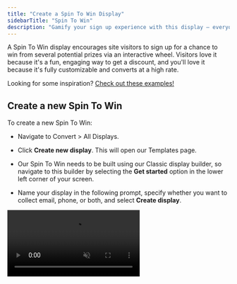```yaml
---
title: "Create a Spin To Win Display"
sidebarTitle: "Spin To Win"
description: "Gamify your sign up experience with this display — everyone wins!"
---
```


A Spin To Win display encourages site visitors to sign up for a chance to win from several potential prizes via an interactive wheel. Visitors love it because it's a fun, engaging way to get a discount, and you'll love it because it's fully customizable and converts at a high rate.

Looking for some inspiration? [Check out these examples!](https://www.privy.com/spin-to-win-examples)

## Create a new Spin To Win

To create a new Spin To Win:

* Navigate to Convert > All Displays.

* Click **Create new display**. This will open our Templates page.

* Our Spin To Win needs to be built using our Classic display builder, so navigate to this builder by selecting the **Get started** option in the lower left corner of your screen.

* Name your display in the following prompt, specify whether you want to collect email, phone, or both, and select **Create display**.

<video autoPlay muted loop playsInline className="new-spin-to-win" src="/images/displays/create-new-stw.mp4" />

* In the *Create* step of the Classic display builder, you can click to edit:

  * **Form Fields:** what information you want to collect at sign up.

  * **Compliance:** whether you want new sign ups to go through a Single Opt-In or Double Opt-In process.

  * **Validations:** set any rules to restrict who may sign up for your display.

<img height="200" src="/images/displays/legacy-form-fields.png" />

* Click to **Add a display**.

* On the following screen, select **Spin To Win** from the left side. Browse the templates and choose which one you'd like to start with. Press **Choose selected** in the upper right corner to open the designer.

## Customize your Spin To Win

Now that you've selected a template to start from, it's time to customize your display's appearance:

<video autoPlay muted loop playsInline className="edit-stw-design" src="/images/displays/edit-stw-design.mp4" />

### Add new elements

To add a new text box or image, click **+ Add new element** on the left.

### Edit existing elements

To edit existing elements, click directly on them in your display. You can edit their settings, duplicate, or delete the element on the left.

Under your *Elements* on the left, you can drag your elements to reorder them and edit your display's background, wheel, and desktop and mobile tabs.

## Edit your wheel

In the display editor, select **Wheel** under your *Elements* to customize your wheel's colors, text, and coupon settings.

Select **Configure slices** to edit each slice of your Spin To Win's wheel:

<img height="200" src="/images/displays/configure-slices.png" />

1. **Label:** this is the text that appears on the wheel itself. You can edit both winning and losing slices.

2. **Coupon:** the coupon that is revealed when a sign up lands on this slice.

3. **Win Ratio:** the likelihood of landing on a slice.

4. **Win Text:** the text displayed after landing on this slice. This should specify which prize is associated with the coupon that the sign up won.

### Attach your Coupon Codes

One of the most important parts of creating your Spin To Win is attaching your Coupon Codes to your wheel. You can choose between manually entering **Custom** coupon codes, or attaching **Saved** coupons that have [already been created in your Privy account](https://help.privy.com/docs/learn/content/coupon-codes).

<Warning>
  Custom coupons must be Master codes and must be created in your e-commerce platform in order to be valid in your store. You need to manually enter the Master code in each wheel slice. Custom coupons are only recommended to stores where Saved coupons are not a viable option.
</Warning>

To attach a Saved coupon:

* Select **Configure slices** and choose **Saved coupon** from the dropdown under *Coupon*.

* Choose the desired coupon from the following dropdown menu.&#x20;

* Repeat for each of your slices. Make sure your Label and Win Text match the coupon you've chosen.

* Scroll and click **OK** to save your wheel.

<video autoPlay muted loop playsInline className="attach-saved-coupon" src="/images/displays/add-saved-coupon.mp4" />

Once you're happy with your Spin To Win's appearance and your wheel's configuration, click **Save & Close** in the upper right corner of the editor.

## Customize your Thank You Page

After saving your changes, you'll be brought back to the *Create* step of your display builder. You'll want to customize your display's Thank You Page to deliver the Win Text and Coupon to your new signup.

* Scroll down and click to edit your **Thank You Page Design**.

* Copy the below merge tags to automatically display your sign up's prize and coupon code:

| Content     | Merge Tag                   |
| ----------- | --------------------------- |
| Coupon Code | \{\{ signup.coupon\_code }} |
| Win Text    | \{\{ signup.win\_text }}    |

<img height="200" src="/images/displays/stw-thank-you-page.gif" />

* Once you've made your changes, click **Save & Close** in the upper right corner.

## Edit your settings

To customize your Spin To Win's settings and audience targeting, navigate to the *Target* step of the builder:

<img height="200" src="/images/displays/stw-targeting.png" />

1. **When To Show It:** determine when and how your display triggers.

2. **Who To Show It To:** determine who is eligible to view your display.

3. **How Long To Show It:** specify whether this display should be Ongoing, or set to run on a fixed schedule.

[Learn more about Privy's audience targeting.](https://help.privy.com/docs/learn/displays/settings-overview#basic-settings)

## Edit your Follow-Up actions

Once you've finalized your settings and audience targeting, you'll want to make sure that you're properly following up with your new sign up. Head to the *Follow-Up* step of your builder.

<img height="200" src="/images/displays/stw-follow-up.png" />

<AccordionGroup>
  <Accordion title="After Signup Email" defaultOpen={false}>
    Click on your After Signup Email to view and edit your template, subject line, and sender info. [Learn more about our drag-and-drop email editor.](https://help.privy.com/docs/learn/email-campaigns/email-templates) Make sure that you **Publish** your email so that it sends to new sign ups.
  </Accordion>

  <Accordion title="Create a series" defaultOpen={false}>
    If you want to create a series of more than one After Signup Email for this specific display, select this option.
  </Accordion>

  <Accordion title="Sync signups" defaultOpen={false}>
    If you're syncing new sign ups to a [Linked Account](https://help.privy.com/docs/learn/integrations/overview-integrations), be sure to add a sync rule here.
  </Accordion>

  <Accordion title="Send Text Message" defaultOpen={false}>
    If you're on the Growth Plan and you're collecting SMS contacts with this display, you can create an After Signup Text to deliver to new contacts after they complete their Double Opt-In.
  </Accordion>

  <Accordion title="Notifications" defaultOpen={false}>
    Enable or disable real-time notifications for your users. These notifications will alert the user of new display signups immediately. **Save**. 
  </Accordion>
</AccordionGroup>

## Launch your Spin To Win

Once you've finalized your design, targeting, and follow-up actions, select the **Publish** button at the upper right of the *Follow-Up* step and confirm your decision in the prompt. 

<img height="200" src="/images/displays/stw-publish.png" />

Your Spin To Win is now live! [You can review its reporting at any time.](https://help.privy.com/docs/learn/displays/reporting-overview)

